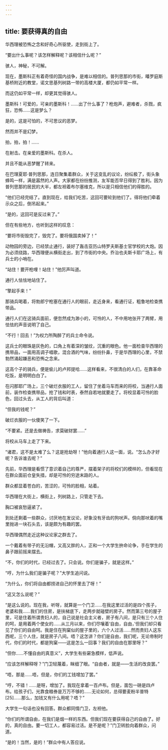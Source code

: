 ```yaml
---
---
---
```

title: 要获得真的自由
---



华西理被恐怖之念和好奇心所驱使，走到街上了。

“要出什么事呢？该怎样解释呢？该相信什么呢？”

骇人，神秘，不可解。

现在，墨斯科正有着奇怪的国内战争，是难以相信的。普列思那的市街，皤罗庭斯基桥附近的教堂，诺文思基列树路一带的高楼大厦，都仍如平常一样。

而这仍如平常一样，却更其觉得骇人。

墨斯科！可爱的，可亲的墨斯科！……出了什么事了？枪炮声，避难者，杀戮，疯狂，恐怖……这是梦么？

是的，这是可怕的，不可思议的恶梦。

然而并不是幻梦。

拍，拍，拍！……

在射击。在亲爱的墨斯科。在杀人。

并且不能从恶梦醒了转来。

在巴理夏耶·普列思那，连日聚集着群众，关于这变乱的议论，纷纭极了，街头象蜂鸣一样，满是嚣然的人声。大家都在纷纷推测，友军能否早日得到了胜利。因为普列思那的居民的大半，都左袒着布尔塞维克，所以是只相信他们的得胜的。

“他们已经完结了。直到现在，给我们吃苦，这回可要轮到他们了。得将他们牵着示众之后，倒吊起来。”

“是的，这回可是反过来了。”

但在有些地方，也听到这样的叹息：

“要将市街毁完了，毁完了。要将俄国卖掉了！”

动物园的旁边，已经禁止通行，装好了轰击亚历山特罗夫斯基士官学校的大炮。因为必须绕路，华西理便从横街走出，到了市街的中央。乔治也夫斯卡耶广场上，有兵士的小哨在。

“站住！要开枪哩！站住！”他厉声叫道。

通行人怯怯地站住了。

“擎起手来！”

那骑兵喝着，将勃郎宁枪塞在通行人的眼前，走近身来，看通行证，粗鲁地检查携带品。

通行人们在这骑兵面前，便忽然成为渺小的，可怜的人，不中用地张开了两臂，用怯怯的声音说明了自己。

“不行！回去！”为权力所陶醉了的兵士命令说。

这兵士的眼珠是灰色的，口角上有着深的皱纹，沉重的眼色。他一面检查华西理的携带品，一面用高调子唱歌，混合酒的气味，纷纷扑鼻，于是华西理的心里，不禁勃然涌起嫌恶和恐怖之念来。

这高个子的骑兵，便是偷儿的卢邦提哈……这样看来，不很清白的人们，在靠革命吃饭，是明明白白了。

在闪那耶广场上，三个破烂衣服的工人，留住了坐着马车而来的将校，当通行人面前，装作检查携带品，抢了钱和时表，泰然自若地就要走了。将校显着可怜的脸色，回过头去，从工人的背后叫道：

“但我的钱呢？”

破烂衣服的一伙傻笑了一下。

“不要紧。还是去做祷告，求莫破财罢……”

将校从马车上走了下来。

“诸君，这不是太难了么？这是抢劫呀！”他向着通行人这一面，说。“怎么办才好呢？告诉谁去呢？”

先前，华西理是看惯了意识着自己的尊严，摆着架子的将校们的模样的，但看现在在群众面前仓皇失措，却是可怜的穷途末路的人。

群众都显着苍白的，苦涩的，可怜的脸相，站着。

华西理在大街上，横街上，列树路上，只管走下去。

胸口被哀愁逼紧了。

到处还剩着一些群众，讨厌地在发议论，好象没有牙齿的狗吠声。倘向那吠着的嘴里抛进一块石头去，该是颇为有趣的罢。

华西理偶然走近这种议论家之群去了。

一个戴着有带子的无沿帽，又高又胖的人，正和一个大学生拚命论争，手在学生的鼻子跟前摇来摆去。

“不，你们的时代，已经过去了。只会说。你们是骗子，就是这样。”

“哼，为什么我们是骗子呢？”大学生追问说。

“为什么，你们将自由都捞进自己的怀里去了呀！”

“这又怎么说呢？”

“是这么说的。现在我，听呀，就算是一个门卫……在我这里过活的是四个孩子，老婆和我……我们的住房，是扶梯底下，走两步就碰壁的房子。然而第三号的屋子里，可是住着所谓贵妇人的，自己说是社会主义者，房子有八间，是只有三个人住的呵，是用着两个使女的……从三月以来，你们尽嚷着‘自由，自由，’但我们却只看见了你们的自由呵。我是住在狗窠似的屋子里的，六个人过活……然而贵妇人这东西呢，三个人住，就是房子八间。唔？这怎讲？你们是自由，我们呢，无论帝制时代，你们的时代，都是狗窠——这是怎么一回事？我们的自由在那里呀？”

“但你……不懂自由的真意义”，大学生有些窘急模样，低声说。

“应该怎样解释呀？”门卫轻蔑着，眯细了眼。“自由者，就是——生活的改良罢。”

“唔，那是……唔，但是，你们的工钱增加了罢。”

“哼，不错！……是呀，增加了。我现在拿着一百卢布。但是，面包一磅是四卢布。给孩子们，光靠食粮券是万万不够的……无论如何，总得要麦粉半普特[25]……那么，加钱又有什么用呢？唔？”

大学生一句话也没有回答。群众都同情门卫，左袒他。

“你们的所谓自由，在我们是烟一样的东西。但我们现在要获得自己的自由了。好的，真的自由。要一切工人，都容易过活。是不是呢？”门卫转脸向着群众，问道。

“是的！当然，是的！”群众中有人答应说。